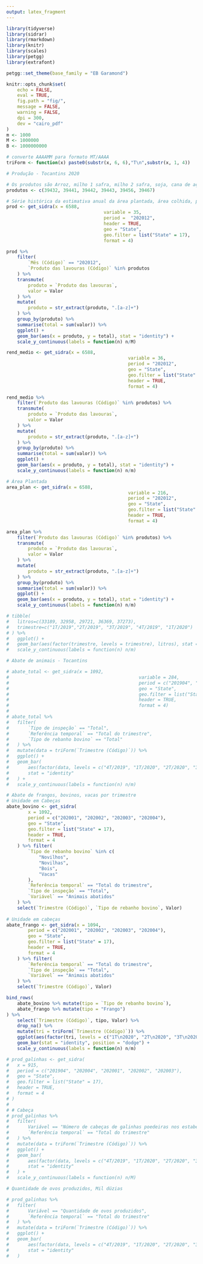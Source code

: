 ```yaml
---
output: latex_fragment
---
```


```r
library(tidyverse)
library(sidrar)
library(rmarkdown)
library(knitr)
library(scales)
library(petgg)
library(extrafont)

petgg::set_theme(base_family = "EB Garamond")

knitr::opts_chunk$set(
	echo = FALSE,
	eval = TRUE,
	fig.path = "fig/",
	message = FALSE,
	warning = FALSE,
	dpi = 300,
	dev = "cairo_pdf"
)
m <- 1000
M <- 1000000
B <- 1000000000

# converte AAAAMM para formato MT/AAAA
triForm <- function(x) paste0(substr(x, 6, 6),"T\n",substr(x, 1, 4))
```

```r
# Produção - Tocantins 2020

# Os produtos são Arroz, milho 1 safra, milho 2 safra, soja, cana de açucar e mandioca
produtos <- c(39432, 39441, 39442, 39443, 39456, 39467)

# Série histórica da estimativa anual da área plantada, área colhida, produção e rendimento médio dos produtos das lavouras
prod <- get_sidra(x = 6588,
									variable = 35,
									period =  "202012",
									header = TRUE,
									geo = "State",
									geo.filter = list("State" = 17),
									format = 4)

prod %>%
	filter(
		`Mês (Código)` == "202012",
		`Produto das lavouras (Código)` %in% produtos
	) %>%
	transmute(
		produto = `Produto das lavouras`,
		valor = Valor
	) %>%
	mutate(
		produto = str_extract(produto, ".[a-z]+")
	) %>%
	group_by(produto) %>%
	summarise(total = sum(valor)) %>%
	ggplot() +
	geom_bar(aes(x = produto, y = total), stat = "identity") +
	scale_y_continuous(labels = function(n) n/M)

```

```r
rend_medio <- get_sidra(x = 6588,
											 variable = 36,
											 period = "202012",
											 geo = "State",
											 geo.filter = list("State" = 17),
											 header = TRUE,
											 format = 4)

rend_medio %>% 
	filter(`Produto das lavouras (Código)` %in% produtos) %>% 
	transmute(
		produto = `Produto das lavouras`,
		valor = Valor
	) %>%
	mutate(
		produto = str_extract(produto, ".[a-z]+")
	) %>%
	group_by(produto) %>%
	summarise(total = sum(valor)) %>%
	ggplot() +
	geom_bar(aes(x = produto, y = total), stat = "identity") +
	scale_y_continuous(labels = function(n) n/m)
```

```r
# Área Plantada
area_plan <- get_sidra(x = 6588,
											 variable = 216,
											 period = "202012",
											 geo = "State",
											 geo.filter = list("State" = 17),
											 header = TRUE,
											 format = 4)

area_plan %>%
	filter(`Produto das lavouras (Código)` %in% produtos) %>%
	transmute(
		produto = `Produto das lavouras`,
		valor = Valor
	) %>%
	mutate(
		produto = str_extract(produto, ".[a-z]+")
	) %>%
	group_by(produto) %>%
	summarise(total = sum(valor)) %>%
	ggplot() +
	geom_bar(aes(x = produto, y = total), stat = "identity") +
	scale_y_continuous(labels = function(n) n/m)
```
```r
# tibble(
# 	litros=c(33189, 32958, 29721, 36369, 37273),
#   trimestre=c("1T/2019","2T/2019", "3T/2019", "4T/2019", "1T/2020")
# ) %>%
# 	ggplot() +
# 	geom_bar(aes(factor(trimestre, levels = trimestre), litros), stat = "identity") +
# 	scale_y_continuous(labels = function(n) n/m)
```


```r
# Abate de animais - Tocantins

# abate_total <- get_sidra(x = 1092,
# 												 variable = 284,
# 												 period = c("201904", "202001", "202002", "202003"),
# 												 geo = "State",
# 												 geo.filter = list("State" = 17),
# 												 header = TRUE,
# 												 format = 4)
# 
# abate_total %>% 
#   filter(
#   	`Tipo de inspeção` == "Total",
#   	`Referência temporal` == "Total do trimestre",
#   	`Tipo de rebanho bovino` == "Total"
#   ) %>% 
# 	mutate(data = triForm(`Trimestre (Código)`)) %>% 
# 	ggplot() +
# 	geom_bar(
# 		aes(factor(data, levels = c("4T/2019", "1T/2020", "2T/2020", "3T/2020")), Valor), 
# 		stat = "identity"
# 	) +
# 	scale_y_continuous(labels = function(n) n/m)
```


```r
# Abate de frangos, bovinos, vacas por trimestre
# Unidade em Cabeças
abate_bovino <- get_sidra(
		x = 1092,
		period = c("202001", "202002", "202003", "202004"),
		geo = "State",
		geo.filter = list("State" = 17),
		header = TRUE,
		format = 4
	) %>% filter(
		`Tipo de rebanho bovino` %in% c(
			"Novilhos",
			"Novilhas",
			"Bois",
			"Vacas"
		),
		`Referência temporal` == "Total do trimestre",
		`Tipo de inspeção` == "Total",
		`Variável` == "Animais abatidos"
	) %>% 
	select(`Trimestre (Código)`, `Tipo de rebanho bovino`, Valor)
	
# Unidade em cabeças
abate_frango <- get_sidra(x = 1094,
		period = c("202001", "202002", "202003", "202004"),
		geo = "State",
		geo.filter = list("State" = 17),
		header = TRUE,
		format = 4
	) %>% filter(
		`Referência temporal` == "Total do trimestre",
		`Tipo de inspeção` == "Total",
		`Variável` == "Animais abatidos"
	) %>% 
	select(`Trimestre (Código)`, Valor)

bind_rows(
	abate_bovino %>% mutate(tipo = `Tipo de rebanho bovino`),
	abate_frango %>% mutate(tipo = "Frango")
) %>% 
	select(`Trimestre (Código)`, tipo, Valor) %>% 
	drop_na() %>% 
	mutate(tri = triForm(`Trimestre (Código)`)) %>% 
	ggplot(aes(factor(tri, levels = c("1T\n2020", "2T\n2020", "3T\n2020", "4T\n2020")), Valor, fill = tipo)) +
	geom_bar(stat = "identity", position = "dodge") +
	scale_y_continuous(labels = function(n) n/m)
```
```r

# prod_galinhas <- get_sidra(
# 	x = 915,
# 	period = c("201904", "202004", "202001", "202002", "202003"),
# 	geo = "State",
# 	geo.filter = list("State" = 17),
# 	header = TRUE,
# 	format = 4
# )
# 
# # Cabeça
# prod_galinhas %>% 
# 	filter(
# 		Variável == "Número de cabeças de galinhas poedeiras nos estabelecimentos agropecuários",
# 		`Referência temporal` == "Total do trimestre"
# 	) %>% 
# 	mutate(data = triForm(`Trimestre (Código)`)) %>% 
# 	ggplot() +
# 	geom_bar(
# 		aes(factor(data, levels = c("4T/2019", "1T/2020", "2T/2020", "3T/2020")), Valor),
# 		stat = "identity"
# 	) +
# 	scale_y_continuous(labels = function(n) n/M)
```

```r
# Quantidade de ovos produzidos, Mil dúzias

# prod_galinhas %>% 
# 	filter(
# 		Variável == "Quantidade de ovos produzidos",
# 		`Referência temporal` == "Total do trimestre"
# 	) %>% 
# 	mutate(data = triForm(`Trimestre (Código)`)) %>% 
# 	ggplot() +
# 	geom_bar(
# 		aes(factor(data, levels = c("4T/2019", "1T/2020", "2T/2020", "3T/2020")), Valor),
# 		stat = "identity"
# 	)
```

